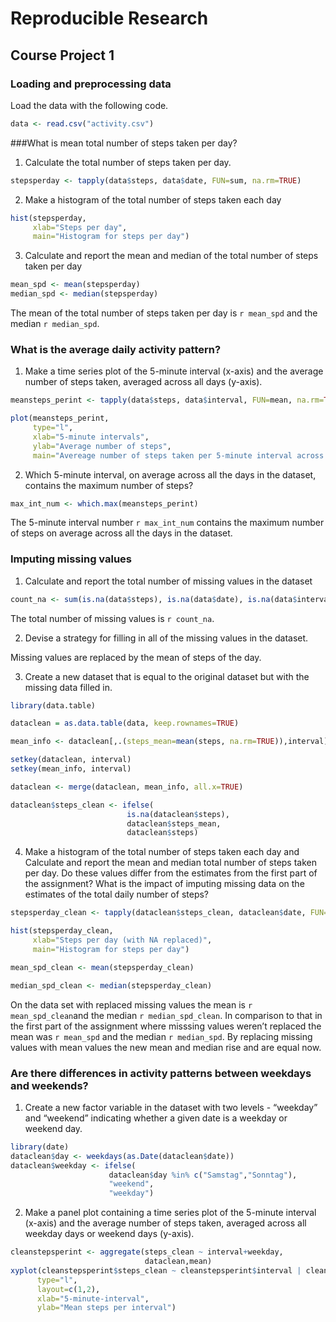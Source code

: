 # Reproducible Research
## Course Project 1

### Loading and preprocessing data
Load the data with the following code.
```{r readdata, echo=TRUE}
data <- read.csv("activity.csv")
```

###What is mean total number of steps taken per day?

1. Calculate the total number of steps taken per day.
```{r stepsperday, echo=TRUE}

stepsperday <- tapply(data$steps, data$date, FUN=sum, na.rm=TRUE)

```


2. Make a histogram of the total number of steps taken each day
```{r hist, echo=TRUE}
hist(stepsperday, 
     xlab="Steps per day", 
     main="Histogram for steps per day")
```

3. Calculate and report the mean and median of the total number of steps taken per day
```{r stats, echo=TRUE}
mean_spd <- mean(stepsperday)
median_spd <- median(stepsperday)
```
The mean of the total number of steps taken per day is `r mean_spd` and the median `r median_spd`.


### What is the average daily activity pattern?

1. Make a time series plot of the 5-minute interval (x-axis) and the average number of steps taken, averaged across all days (y-axis).

```{r time, echo=TRUE}
meansteps_perint <- tapply(data$steps, data$interval, FUN=mean, na.rm=TRUE)

plot(meansteps_perint, 
     type="l",
     xlab="5-minute intervals", 
     ylab="Average number of steps", 
     main="Avereage number of steps taken per 5-minute interval across all days")
```

2. Which 5-minute interval, on average across all the days in the dataset, contains the maximum number of steps?
```{r max_time, echo=TRUE}
max_int_num <- which.max(meansteps_perint)
```
The 5-minute interval number `r max_int_num` contains the maximum number of steps on average across all the days in the dataset.


### Imputing missing values
1. Calculate and report the total number of missing values in the dataset

```{r countmiss, echo=TRUE}
count_na <- sum(is.na(data$steps), is.na(data$date), is.na(data$interval))
```
The total number of missing values is `r count_na`.

2. Devise a strategy for filling in all of the missing values in the dataset.

Missing values are replaced by the mean of steps of the day.

3. Create a new dataset that is equal to the original dataset but with the missing data filled in.
```{r missings, echo=TRUE}

library(data.table)

dataclean = as.data.table(data, keep.rownames=TRUE)

mean_info <- dataclean[,.(steps_mean=mean(steps, na.rm=TRUE)),interval]

setkey(dataclean, interval)
setkey(mean_info, interval)

dataclean <- merge(dataclean, mean_info, all.x=TRUE)

dataclean$steps_clean <- ifelse(
                          is.na(dataclean$steps), 
                          dataclean$steps_mean, 
                          dataclean$steps)
```

4. Make a histogram of the total number of steps taken each day and Calculate and report the mean and median total number of steps taken per day. Do these values differ from the estimates from the first part of the assignment? What is the impact of imputing missing data on the estimates of the total daily number of steps?

```{r stepsperday_clean, echo=TRUE}
stepsperday_clean <- tapply(dataclean$steps_clean, dataclean$date, FUN=sum)

hist(stepsperday_clean, 
     xlab="Steps per day (with NA replaced)", 
     main="Histogram for steps per day")

mean_spd_clean <- mean(stepsperday_clean)

median_spd_clean <- median(stepsperday_clean)
```

On the data set with replaced missing values the mean is `r mean_spd_clean`and the median `r median_spd_clean`. In comparison to that in the first part of the assignment where misssing values weren't replaced the mean was `r mean_spd` and the median `r median_spd`. By replacing missing values with mean values the new mean and median rise and are equal now.

### Are there differences in activity patterns between weekdays and weekends?

1. Create a new factor variable in the dataset with two levels - "weekday" and "weekend" indicating whether a given date is a weekday or weekend day.

```{r weekdays, echo=TRUE}
library(date)
dataclean$day <- weekdays(as.Date(dataclean$date))
dataclean$weekday <- ifelse(
                      dataclean$day %in% c("Samstag","Sonntag"), 
                      "weekend", 
                      "weekday")
```

2. Make a panel plot containing a time series plot of the 5-minute interval (x-axis) and the average number of steps taken, averaged across all weekday days or weekend days (y-axis).

```{r panelplot, echo=TRUE}
cleanstepsperint <- aggregate(steps_clean ~ interval+weekday, 
                              dataclean,mean)
xyplot(cleanstepsperint$steps_clean ~ cleanstepsperint$interval | cleanstepsperint$weekday, 
      type="l",
      layout=c(1,2), 
      xlab="5-minute-interval", 
      ylab="Mean steps per interval")
```

